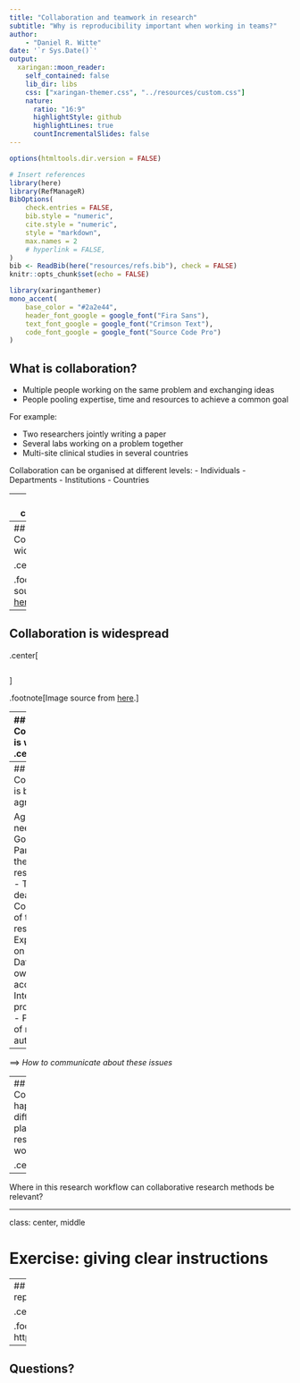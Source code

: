 ```yaml
---
title: "Collaboration and teamwork in research"
subtitle: "Why is reproducibility important when working in teams?"  
author: 
    - "Daniel R. Witte"
date: '`r Sys.Date()`'
output:
  xaringan::moon_reader:
    self_contained: false
    lib_dir: libs
    css: ["xaringan-themer.css", "../resources/custom.css"]
    nature:
      ratio: "16:9"
      highlightStyle: github
      highlightLines: true
      countIncrementalSlides: false
---
```


```r
options(htmltools.dir.version = FALSE)

# Insert references
library(here)
library(RefManageR)
BibOptions(
    check.entries = FALSE,
    bib.style = "numeric",
    cite.style = "numeric",
    style = "markdown",
    max.names = 2
    # hyperlink = FALSE,
)
bib <- ReadBib(here("resources/refs.bib"), check = FALSE)
knitr::opts_chunk$set(echo = FALSE)
```

```r
library(xaringanthemer)
mono_accent(
    base_color = "#2a2e44",
    header_font_google = google_font("Fira Sans"),
    text_font_google = google_font("Crimson Text"),
    code_font_google = google_font("Source Code Pro")
)
```

## What is collaboration?

-   Multiple people working on the same problem and exchanging ideas
-   People pooling expertise, time and resources to achieve a common goal

For example:

-   Two researchers jointly writing a paper
-   Several labs working on a problem together
-   Multi-site clinical studies in several countries

Collaboration can be organised at different levels:
-   Individuals
-   Departments
-   Institutions
-   Countries

---
## Why collaborate?

-   Sharing and discussing different perspectives and ideas leads to solutions more rapidly

-   Large undertakings require a joint effort: Many hands make light work

-   Teams with the best mix of competences

-   Access to specific material, equipment or know-how

-   Some projects need geographic distribution or capacity of parallel sites

-   Collaborations publish more and get more citations

-   Working together can be more motivating than solitary work


---
## Collaboration is widespread

.center[
```r
```
]

.footnote[Image source from [here](https://olihb.com/2011/01/23/map-of-scientific-collaboration-between-researchers/).]

---
## Collaboration is widespread
.center[
```r
```
]

.footnote[Image source from [here](https://olihb.com/2011/01/23/map-of-scientific-collaboration-between-researchers/).]

---
## Collaboration is widespread
.center[
```r
```
]

.footnote[Image source from [here](https://olihb.com/2011/01/23/map-of-scientific-collaboration-between-researchers/).]

---
## Collaboration is based on agreement

Agreement is needed on:
-   Goals
-   Participants, their roles and responsibilities
-   Timing and deadlines
-   Commitment of time and resources
-   Expectations on quality
-   Data sharing, ownership, access
-   Intellectual property rights
-   Publication of results and authorships

--

==> *How to communicate about these issues*

---
## Collaboration happens at different places in the research workflow

.center[
```r
```
]

--

Where in this research workflow can collaborative research methods be relevant?

---

class: center, middle

# Exercise: giving clear instructions

---
## Example: The first computationally reproducible manuscript

.center[
```r
```
]

.footnote[Source from https://elifesciences.org/articles/30274]

---
## Questions?

